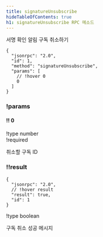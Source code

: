 ```yaml
---
title: signatureUnsubscribe
hideTableOfContents: true
h1: signatureUnsubscribe RPC 메소드
---
```


서명 확인 알림 구독 취소하기

<APIMethod>

```jsonc !!request
{
  "jsonrpc": "2.0",
  "id": 1,
  "method": "signatureUnsubscribe",
  "params": [
    // !hover 0
    0
  ]
}
```

### !params

#### !! 0

!type number  
!required

취소할 구독 ID

### !!result

```jsonc !response
{
  "jsonrpc": "2.0",
  // !hover result
  "result": true,
  "id": 1
}
```

!type boolean

구독 취소 성공 메시지

</APIMethod>
